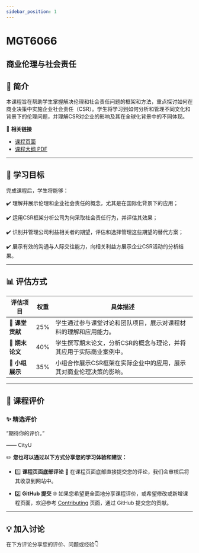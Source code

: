 ```yaml
---
sidebar_position: 1
---
```


# MGT6066
## 商业伦理与社会责任

## **📘 简介**
本课程旨在帮助学生掌握解决伦理和社会责任问题的框架和方法，重点探讨如何在商业决策中实施企业社会责任（CSR）。学生将学习到如何分析和管理不同文化和背景下的伦理问题，并理解CSR对企业的影响及其在全球化背景中的不同体现。

🔗 **相关链接**
- [课程页面](https://www.cityu.edu.hk/catalogue/pg/202526/course/MGT6066.htm)
- [课程大纲 PDF](https://www.cityu.edu.hk/catalogue/pg/202526/course/MGT6066.pdf)

---

## **🎯 学习目标**

完成课程后，学生将能够：

✔️ 理解并展示伦理和企业社会责任的概念，尤其是在国际化背景下的应用；

✔️ 运用CSR框架分析公司为何采取社会责任行为，并评估其效果；

✔️ 识别并管理公司利益相关者的期望，评估和选择管理这些期望的替代方案；

✔️ 展示有效的沟通与人际交往能力，向相关利益方展示企业CSR活动的分析结果。

---

## **📊 评估方式**

| **评估项目**           | **权重** | **具体描述**                                                                                       |
|-----------------------|---------|---------------------------------------------------------------------------------------------------|
| **📄 课堂贡献**        | 25%     | 学生通过参与课堂讨论和团队项目，展示对课程材料的理解和应用能力。                              |
| **📄 期末论文**        | 40%     | 学生撰写期末论文，分析CSR的概念与理论，并将其应用于实际商业案例中。                            |
| **📄 小组展示**        | 35%     | 小组合作展示CSR框架在实际企业中的应用，展示其对商业伦理决策的影响。                           |

---

## **💬 课程评价**

### ✨ **精选评价**
<div className={commentStyles.commentBox}>
    <p className={commentStyles.commentText}>
        “期待你的评价。”
    </p>
    <p className={commentStyles.commentAuthor}>—— CityU</p>
</div>

✏️ **您也可以通过以下方式分享您的学习体验和建议：**

- 1️⃣ **课程页面底部评论**
💬 在课程页面底部直接提交您的评论，我们会审核后将其收录到网站中。

- 2️⃣ **GitHub 提交**
🌐 如果您希望更全面地分享课程评价，或希望修改或新增课程页面，欢迎参考 [Contributing](/contributing) 页面，通过 GitHub 提交您的贡献。


---

## **💡 加入讨论**

在下方评论分享您的评价、问题或经验👇
<Utterances />